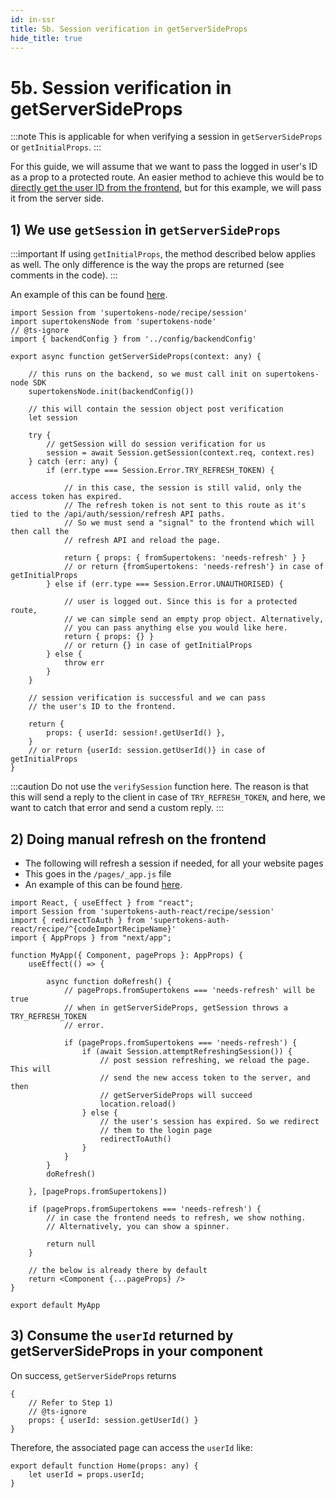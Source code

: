 ```yaml
---
id: in-ssr
title: 5b. Session verification in getServerSideProps
hide_title: true
---
```


<!-- COPY DOCS -->
<!-- ./thirdpartyemailpassword/nextjs/session-verification/in-ssr.mdx -->

# 5b. Session verification in getServerSideProps

:::note
This is applicable for when verifying a session in `getServerSideProps` or `getInitialProps`.
:::

For this guide, we will assume that we want to pass the logged in user's ID as a prop to a protected route. An easier method to achieve this would be to [directly get the user ID from the frontend](../../common-customizations/get-user-info#on-the-frontend), but for this example, we will pass it from the server side.

## 1) We use `getSession` in `getServerSideProps`

:::important
If using `getInitialProps`, the method described below applies as well. The only difference is the way the props are returned (see comments in the code).
:::

An example of this can be found [here](https://github.com/supertokens/next.js/blob/canary/examples/with-supertokens/pages/index.js#L15).


```tsx
import Session from 'supertokens-node/recipe/session'
import supertokensNode from 'supertokens-node'
// @ts-ignore
import { backendConfig } from '../config/backendConfig'

export async function getServerSideProps(context: any) {

    // this runs on the backend, so we must call init on supertokens-node SDK
    supertokensNode.init(backendConfig())

    // this will contain the session object post verification
    let session

    try {
        // getSession will do session verification for us
        session = await Session.getSession(context.req, context.res)
    } catch (err: any) {
        if (err.type === Session.Error.TRY_REFRESH_TOKEN) {

            // in this case, the session is still valid, only the access token has expired.
            // The refresh token is not sent to this route as it's tied to the /api/auth/session/refresh API paths.
            // So we must send a "signal" to the frontend which will then call the 
            // refresh API and reload the page.

            return { props: { fromSupertokens: 'needs-refresh' } }
            // or return {fromSupertokens: 'needs-refresh'} in case of getInitialProps
        } else if (err.type === Session.Error.UNAUTHORISED) {

            // user is logged out. Since this is for a protected route,
            // we can simple send an empty prop object. Alternatively,
            // you can pass anything else you would like here.
            return { props: {} }
            // or return {} in case of getInitialProps
        } else {
            throw err
        }
    }

    // session verification is successful and we can pass
    // the user's ID to the frontend.

    return {
        props: { userId: session!.getUserId() },
    }
    // or return {userId: session.getUserId()} in case of getInitialProps
}
```

:::caution
Do not use the `verifySession` function here. The reason is that this will send a reply to the client in case of `TRY_REFRESH_TOKEN`, and here, we want to catch that error and send a custom reply.
:::

## 2) Doing manual refresh on the frontend

- The following will refresh a session if needed, for all your website pages
- This goes in the `/pages/_app.js` file
- An example of this can be found [here](https://github.com/supertokens/next.js/blob/canary/examples/with-supertokens/pages/_app.js#L16).


```tsx title="/pages/_app.ts"
import React, { useEffect } from "react";
import Session from 'supertokens-auth-react/recipe/session'
import { redirectToAuth } from 'supertokens-auth-react/recipe/^{codeImportRecipeName}'
import { AppProps } from "next/app";

function MyApp({ Component, pageProps }: AppProps) {
    useEffect(() => {

        async function doRefresh() {
            // pageProps.fromSupertokens === 'needs-refresh' will be true
            // when in getServerSideProps, getSession throws a TRY_REFRESH_TOKEN
            // error.

            if (pageProps.fromSupertokens === 'needs-refresh') {
                if (await Session.attemptRefreshingSession()) {
                    // post session refreshing, we reload the page. This will
                    // send the new access token to the server, and then 
                    // getServerSideProps will succeed
                    location.reload()
                } else {
                    // the user's session has expired. So we redirect
                    // them to the login page
                    redirectToAuth()
                }
            }
        }
        doRefresh()

    }, [pageProps.fromSupertokens])

    if (pageProps.fromSupertokens === 'needs-refresh') {
        // in case the frontend needs to refresh, we show nothing.
        // Alternatively, you can show a spinner.

        return null
    }

    // the below is already there by default
    return <Component {...pageProps} />
}

export default MyApp
```

## 3) Consume the `userId` returned by getServerSideProps in your component

On success, `getServerSideProps` returns
```tsx
{
    // Refer to Step 1)
    // @ts-ignore
    props: { userId: session.getUserId() }
}
```

Therefore, the associated page can access the `userId` like:

```tsx
export default function Home(props: any) {
    let userId = props.userId;
}
```
